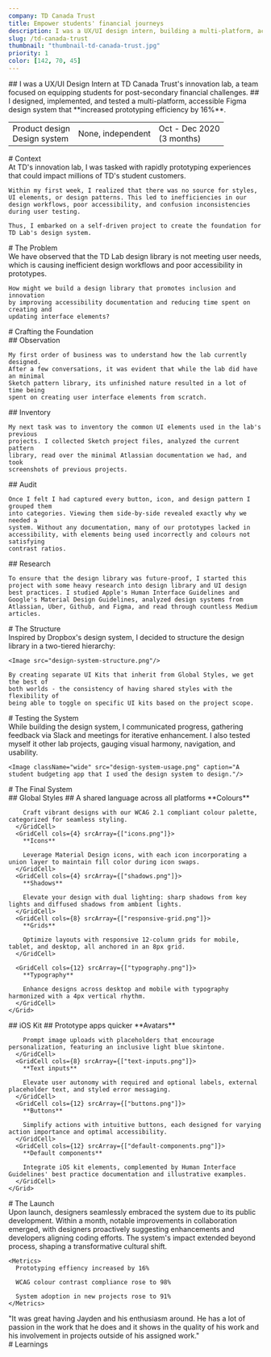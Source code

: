 ```yaml
---
company: TD Canada Trust
title: Empower students' financial journeys
description: I was a UX/UI design intern, building a multi-platform, accessible Figma design system that increased prototyping efficiency by 16%.
slug: /td-canada-trust
thumbnail: "thumbnail-td-canada-trust.jpg"
priority: 1
color: [142, 70, 45]
---
```


<Intro>
  ## I was a UX/UI Design Intern at <AutoLink light to="https://www.td.com/ca/en/personal-banking">TD Canada Trust's</AutoLink> innovation lab, a team focused on equipping students for post-secondary financial challenges.
  ## I designed, implemented, and tested a multi-platform, accessible Figma design system that **increased prototyping efficiency by 16%**.

  <Table>
    <td>
      Product design<br />
      Design system
    </td>
    <td>None, independent</td>
    <td>
      Oct - Dec 2020<br />
      (3 months)
    </td>
  </Table>
</Intro>

<section>
  # Context

  <section>
    At TD's innovation lab, I was tasked with rapidly prototyping experiences that could impact millions of TD's student customers.

    Within my first week, I realized that there was no source for styles, UI elements, or design patterns. This led to inefficiencies in our design workflows, poor accessibility, and confusion inconsistencies during user testing.

    Thus, I embarked on a self-driven project to create the foundation for TD Lab's design system.
  </section>
</section>

<section>
  # The Problem

  <section>
    We have observed that the TD Lab design library is not meeting user needs, which
    is causing inefficient design workflows and poor accessibility in
    prototypes.

    How might we build a design library that promotes inclusion and innovation
    by improving accessibility documentation and reducing time spent on creating and
    updating interface elements?
  </section>
</section>

<section>
  # Crafting the Foundation

  <section>
    ## Observation

    My first order of business was to understand how the lab currently designed.
    After a few conversations, it was evident that while the lab did have an minimal
    Sketch pattern library, its unfinished nature resulted in a lot of time being
    spent on creating user interface elements from scratch.
  </section>
  <section>
    ## Inventory

    My next task was to inventory the common UI elements used in the lab's previous
    projects. I collected Sketch project files, analyzed the current pattern
    library, read over the minimal Atlassian documentation we had, and took
    screenshots of previous projects.
  </section>
  <section>
    ## Audit

    Once I felt I had captured every button, icon, and design pattern I grouped them
    into categories. Viewing them side-by-side revealed exactly why we needed a
    system. Without any documentation, many of our prototypes lacked in
    accessibility, with elements being used incorrectly and colours not satisfying
    contrast ratios.
  </section>
  <section>
    ## Research

    To ensure that the design library was future-proof, I started this project with some heavy research into design library and UI design best practices. I studied Apple's Human Interface Guidelines and Google's Material Design Guidelines, analyzed design systems from Atlassian, Uber, Github, and Figma, and read through countless Medium articles.
  </section>
</section>

<section>
  # The Structure

  <section>
    Inspired by Dropbox's design system, I decided to structure the design library
    in a two-tiered hierarchy:

    <Image src="design-system-structure.png"/>

    By creating separate UI Kits that inherit from Global Styles, we get the best of
    both worlds - the consistency of having shared styles with the flexibility of
    being able to toggle on specific UI kits based on the project scope.
  </section>
</section>

<section>
  # Testing the System

  <section>
    While building the design system, I communicated progress, gathering feedback via Slack and meetings for iterative enhancement. I also tested myself it other lab projects, gauging visual harmony, navigation, and usability.

    <Image className="wide" src="design-system-usage.png" caption="A student budgeting app that I used the design system to design."/>
  </section>
</section>

<section>
  # The Final System

  <section>
    <Grid>
      <GridCellDesktop isTitle srcArray={["global-styles-overview.png"]} pt={12}>
        ## Global Styles
        ## A shared language across all platforms
      </GridCellDesktop>
      <GridCell cols={8} srcArray={["colour-palette.png"]}>
        **Colours**

        Craft vibrant designs with our WCAG 2.1 compliant colour palette, categorized for seamless styling.
      </GridCell>
      <GridCell cols={4} srcArray={["icons.png"]}>
        **Icons**
        
        Leverage Material Design icons, with each icon incorporating a union layer to maintain fill color during icon swaps.
      </GridCell>
      <GridCell cols={4} srcArray={["shadows.png"]}>
        **Shadows**
        
        Elevate your design with dual lighting: sharp shadows from key lights and diffused shadows from ambient lights.
      </GridCell>
      <GridCell cols={8} srcArray={["responsive-grid.png"]}>
        **Grids**

        Optimize layouts with responsive 12-column grids for mobile, tablet, and desktop, all anchored in an 8px grid.
      </GridCell>
      
      <GridCell cols={12} srcArray={["typography.png"]}>
        **Typography**
        
        Enhance designs across desktop and mobile with typography harmonized with a 4px vertical rhythm.
      </GridCell>  
    </Grid>
  </section>

  <section>
    <Grid>   
      <GridCellDesktop isTitle srcArray={["ios-kit-overview.png"]} pt={12}>
        ## iOS Kit
        ## Prototype apps quicker
      </GridCellDesktop>
      <GridCell cols={4} srcArray={["avatars.png"]}>
        **Avatars**

        Prompt image uploads with placeholders that encourage personalization, featuring an inclusive light blue skintone.
      </GridCell>
      <GridCell cols={8} srcArray={["text-inputs.png"]}>
        **Text inputs**
        
        Elevate user autonomy with required and optional labels, external placeholder text, and styled error messaging.
      </GridCell>
      <GridCell cols={12} srcArray={["buttons.png"]}>
        **Buttons**

        Simplify actions with intuitive buttons, each designed for varying action importance and optimal accessibility.
      </GridCell>
      <GridCell cols={12} srcArray={["default-components.png"]}>
        **Default components**
        
        Integrate iOS kit elements, complemented by Human Interface Guidelines' best practice documentation and illustrative examples.
      </GridCell>
    </Grid>
  </section>
</section>

<section>
  # The Launch

  <section>
    Upon launch, designers seamlessly embraced the system due to its public development. Within a month, notable improvements in collaboration emerged, with designers proactively suggesting enhancements and developers aligning coding efforts. The system's impact extended beyond process, shaping a transformative cultural shift.

    <Metrics>
      Prototyping effiency increased by 16%

      WCAG colour contrast compliance rose to 98%

      System adoption in new projects rose to 91%
    </Metrics>
  </section>  
  <section>
    <Quote author="Amanda Cheung, senior UX designer and mentor" authorImg="amanda-cheung.jpeg">
    	"It was great having Jayden and his enthusiasm around. He has a lot of passion in the work that he does and it shows in the quality of his work and his involvement in projects outside of his assigned work."
    </Quote>
  </section>
</section>

<section>
  # Learnings

  <section>
    <NumberedList
      data={[
        {
          title: 'Invest in best practices',
          description:
            "Prioritizing quality during the creation of the design system's core components proved invaluable. Developing a well-structured hierarchy and a wide variety of flexible design elements simplified the process of choosing components to suit different design requirements.",
        },
        {
          title: 'Use your own product',
          description:
            'When creating a design system, it can be easy to lose usability in the name of "optimizing the library." Using my own components within my own design workflows helped me identify and fix unintuitive or difficult features.',
        },
        {
          title: 'I love designing interfaces',
          description:
            "At the start of my internship, I had uncertain feelings about user interface design. Building this design system from scratch truly deepened my appreciation for the craft. Whether it was establishing consistent grids, optimizing for accessibility, or mastering Figma shortcuts, I found my passion for UI design!",
        },
      ]}
    />
  </section>
</section>
